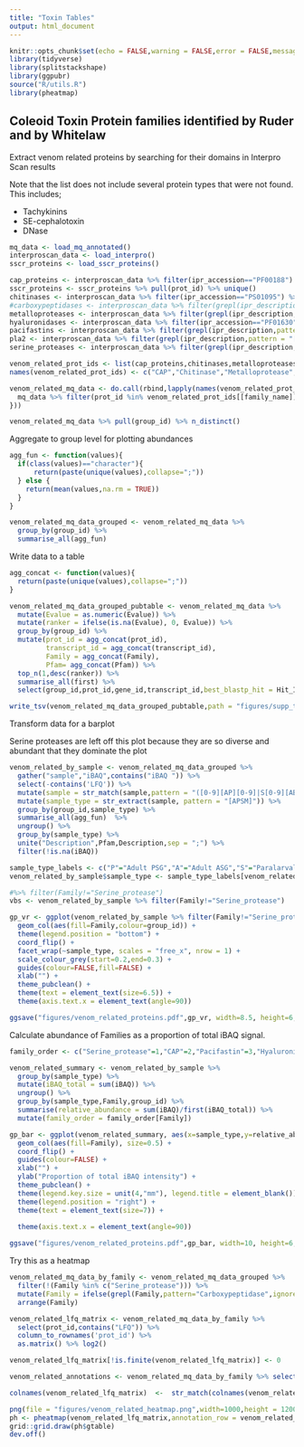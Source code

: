 ```yaml
---
title: "Toxin Tables"
output: html_document
---
```


```r
knitr::opts_chunk$set(echo = FALSE,warning = FALSE,error = FALSE,message = FALSE,fig.pos="h")
library(tidyverse)
library(splitstackshape)
library(ggpubr)
source("R/utils.R")
library(pheatmap)
```

## Coleoid Toxin Protein families identified by Ruder and by Whitelaw

Extract venom related proteins by searching for their domains in Interpro Scan results

Note that the list does not include several protein types that were not found. This includes;

- Tachykinins
- SE-cephalotoxin
- DNase


```r
mq_data <- load_mq_annotated()
interproscan_data <- load_interpro()
sscr_proteins <- load_sscr_proteins()

cap_proteins <- interproscan_data %>% filter(ipr_accession=="PF00188") %>% pull(prot_id) %>% unique()
sscr_proteins <- sscr_proteins %>% pull(prot_id) %>% unique()
chitinases <- interproscan_data %>% filter(ipr_accession=="PS01095") %>% pull(prot_id) %>% unique()
#carboxypeptidases <- interproscan_data %>% filter(grepl(ipr_description,pattern = "[Cc]arboxypeptidase")) %>% pull(prot_id) %>% unique()
metalloproteases <- interproscan_data %>% filter(grepl(ipr_description,pattern = "[Mm]etalloprotease")) %>% pull(prot_id) %>% unique()
hyaluronidases <- interproscan_data %>% filter(ipr_accession=="PF01630") %>% pull(prot_id) %>% unique()
pacifastins <- interproscan_data %>% filter(grepl(ipr_description,pattern = "[Pp]acifastin")) %>% pull(prot_id) %>% unique()
pla2 <- interproscan_data %>% filter(grepl(ipr_description,pattern = "[Pp]hospholipase A2")) %>% pull(prot_id) %>% unique()
serine_proteases <- interproscan_data %>% filter(grepl(ipr_description,pattern = "[Ss]erine protease")) %>% pull(prot_id) %>% unique()

venom_related_prot_ids <- list(cap_proteins,chitinases,metalloproteases,hyaluronidases,pacifastins,pla2,serine_proteases)
names(venom_related_prot_ids) <- c("CAP","Chitinase","Metalloprotease","Hyaluronidase","Pacifastin","PLA2","Serine_protease")

venom_related_mq_data <- do.call(rbind,lapply(names(venom_related_prot_ids),function(family_name){
  mq_data %>% filter(prot_id %in% venom_related_prot_ids[[family_name]]) %>% add_column(Family=family_name)
}))
```

```r
venom_related_mq_data %>% pull(group_id) %>% n_distinct()
```

Aggregate to group level for plotting abundances

```r
agg_fun <- function(values){
  if(class(values)=="character"){
      return(paste(unique(values),collapse=";"))
  } else {
    return(mean(values,na.rm = TRUE))
  }
}

venom_related_mq_data_grouped <- venom_related_mq_data %>% 
  group_by(group_id) %>% 
  summarise_all(agg_fun)
```

Write data to a table

```r

agg_concat <- function(values){
  return(paste(unique(values),collapse=";"))
}

venom_related_mq_data_grouped_pubtable <- venom_related_mq_data %>%
  mutate(Evalue = as.numeric(Evalue)) %>% 
  mutate(ranker = ifelse(is.na(Evalue), 0, Evalue)) %>% 
  group_by(group_id) %>% 
  mutate(prot_id = agg_concat(prot_id), 
         transcript_id = agg_concat(transcript_id),
         Family = agg_concat(Family),
         Pfam= agg_concat(Pfam)) %>% 
  top_n(1,desc(ranker)) %>% 
  summarise_all(first) %>% 
  select(group_id,prot_id,gene_id,transcript_id,best_blastp_hit = Hit_ID,Evalue,database,Family, Signal, cysteine_count, max_cysteines)

write_tsv(venom_related_mq_data_grouped_pubtable,path = "figures/supp_table_2.tsv")
```

Transform data for a barplot

Serine proteases are left off this plot because they are so diverse and abundant that they dominate the plot

```r
venom_related_by_sample <- venom_related_mq_data_grouped %>% 
  gather("sample","iBAQ",contains("iBAQ ")) %>% 
  select(-contains('LFQ')) %>% 
  mutate(sample = str_match(sample,pattern = "([0-9][AP][0-9]|S[0-9][AB]|M[1-3])")[,2]) %>% 
  mutate(sample_type = str_extract(sample, pattern = "[APSM]")) %>% 
  group_by(group_id,sample_type) %>% 
  summarise_all(agg_fun)  %>%
  ungroup() %>% 
  group_by(sample_type) %>% 
  unite("Description",Pfam,Description,sep = ";") %>% 
  filter(!is.na(iBAQ))

sample_type_labels <- c("P"="Adult PSG","A"="Adult ASG","S"="Paralarval PSG","M"="Saliva")
venom_related_by_sample$sample_type <- sample_type_labels[venom_related_by_sample$sample_type]

#%>% filter(Family!="Serine_protease")
vbs <- venom_related_by_sample %>% filter(Family!="Serine_protease")

gp_vr <- ggplot(venom_related_by_sample %>% filter(Family!="Serine_protease") ,aes(x=Family,y=iBAQ,group=group_id)) +
  geom_col(aes(fill=Family,colour=group_id)) + 
  theme(legend.position = "bottom") + 
  coord_flip() + 
  facet_wrap(~sample_type, scales = "free_x", nrow = 1) + 
  scale_colour_grey(start=0.2,end=0.3) + 
  guides(colour=FALSE,fill=FALSE) + 
  xlab("") + 
  theme_pubclean() +
  theme(text = element_text(size=6.5)) +
  theme(axis.text.x = element_text(angle=90))

ggsave("figures/venom_related_proteins.pdf",gp_vr, width=8.5, height=6,units = c("cm"))
```

Calculate abundance of Families as a proportion of total iBAQ signal.

```r
family_order <- c("Serine_protease"=1,"CAP"=2,"Pacifastin"=3,"Hyaluronidase"=4,"Chitinase"=5,"PLA2"=6,"Metalloprotease"=7)

venom_related_summary <- venom_related_by_sample %>% 
  group_by(sample_type) %>% 
  mutate(iBAQ_total = sum(iBAQ)) %>% 
  ungroup() %>% 
  group_by(sample_type,Family,group_id) %>% 
  summarise(relative_abundance = sum(iBAQ)/first(iBAQ_total)) %>% 
  mutate(family_order = family_order[Family])

gp_bar <- ggplot(venom_related_summary, aes(x=sample_type,y=relative_abundance)) +
  geom_col(aes(fill=Family), size=0.5) + 
  coord_flip() + 
  guides(colour=FALSE) + 
  xlab("") + 
  ylab("Proportion of total iBAQ intensity") +
  theme_pubclean() +
  theme(legend.key.size = unit(4,"mm"), legend.title = element_blank()) + 
  theme(legend.position = "right") +
  theme(text = element_text(size=7)) +
  
  theme(axis.text.x = element_text(angle=90))

ggsave("figures/venom_related_proteins.pdf",gp_bar, width=10, height=6,units = c("cm"))
```


Try this as a heatmap

```r
venom_related_mq_data_by_family <- venom_related_mq_data_grouped %>% 
  filter(!(Family %in% c("Serine_protease"))) %>% 
  mutate(Family = ifelse(grepl(Family,pattern="Carboxypeptidase",ignore.case = TRUE),"Carboxypeptidase",Family)) %>% 
  arrange(Family)

venom_related_lfq_matrix <- venom_related_mq_data_by_family %>% 
  select(prot_id,contains("LFQ")) %>% 
  column_to_rownames('prot_id') %>% 
  as.matrix() %>% log2()

venom_related_lfq_matrix[!is.finite(venom_related_lfq_matrix)] <- 0

venom_related_annotations <- venom_related_mq_data_by_family %>% select(prot_id,Family) %>% column_to_rownames("prot_id") %>% as.data.frame()

colnames(venom_related_lfq_matrix)  <-  str_match(colnames(venom_related_lfq_matrix),"([12][PA][1-3]|M[1-3]|S[1-3][AB])")[,2]

png(file = "figures/venom_related_heatmap.png",width=1000,height = 1200)
ph <- pheatmap(venom_related_lfq_matrix,annotation_row = venom_related_annotations, show_rownames = FALSE, cluster_rows = TRUE)
grid::grid.draw(ph$gtable)
dev.off()
```


